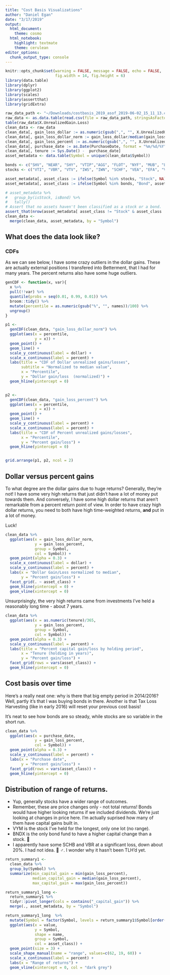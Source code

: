 ```yaml
---
title: "Cost Basis Visualizations"
author: "Daniel Egan"
date: "3/17/2019"
output:
  html_document: 
    theme: cosmo
  html_notebook:
    highlight: textmate
    theme: cerulean
editor_options:
  chunk_output_type: console
---
```


```r
knitr::opts_chunk$set(warning = FALSE, message = FALSE, echo = FALSE, 
                      fig.width = 14, fig.height = 6)
library(data.table)
library(dplyr)
library(ggplot2)
library(scales)
library(assertthat)
library(gridExtra)

raw_data_path <- "~/Downloads/costbasis_2019_asof_2019-06-02_15_11_13.csv"
raw_data <- as.data.table(read.csv(file = raw_data_path, stringsAsFactors = FALSE))
table(raw_data$X.UnrealizedGain.Loss)
clean_data <- raw_data
clean_data[, gain_loss_dollar := as.numeric(gsub(",", "", X.UnrealizedGain.Loss))]
clean_data[, gain_loss_dollar_norm := gain_loss_dollar/median(gain_loss_dollar)]
clean_data[, gain_loss_percent := as.numeric(gsub(",", "", X.UnrealizedGain.Loss.1))/100]
clean_data[, purchase_date := as.Date(PurchaseDate, format = "%m/%d/%Y")]
clean_data[, tenure := Sys.Date() -  purchase_date]
asset_metadata <- data.table(Symbol = unique(clean_data$Symbol))

bonds <- c("SHV", "NEAR", "SHY", "VTIP","AGG", "FLOT", "NYF", "MUB", "LQD", "BNDX", "EMB", "EMHY", "HYG", "VWOB", "IEI", "VCIT", "MBB")
stocks <- c("VTI", "VBR", "VTV", "IWS", "IWN", "SCHF", "VEA", "EFA", "VWO", "EEM", "VYM", "SCHC", "SCHV", "SCHB", "VOE", "IEMG", "IVE")

asset_metadata[, asset_class := ifelse(Symbol %in% stocks, "Stock", NA)]
asset_metadata[, asset_class := ifelse(Symbol %in% bonds, "Bond", asset_class)]

# asset_metadata %>% 
#   group_by(isStock, isBond) %>%
#   tally()
# Assert that no assets haven't been classified as a stock or a bond.
assert_that(nrow(asset_metadata[ asset_class != "Stock" & asset_class != "Bond",]) ==0)
clean_data <- 
  merge(clean_data, asset_metadata, by = "Symbol")

```


## What does the data look like? {.tabset}

### CDFs
As we can see below, I have some crazy outliers in the dollar gains. These are actually external positions I transfered into Betterment, that I had for many years. 
The percent returns also have some huge outliers. 
```r
genCDF <- function(x, var){
  x %>% 
  pull(!!var) %>%
  quantile(probs = seq(0.01, 0.99, 0.01)) %>%
  broom::tidy() %>%
  mutate(percentile = as.numeric(gsub("%", "", names))/100) %>%
  ungroup()
}

p1 <- 
  genCDF(clean_data, "gain_loss_dollar_norm") %>%
  ggplot(aes(x = percentile, 
             y = x)) + 
  geom_point() + 
  geom_line() + 
  scale_y_continuous(label = dollar) + 
  scale_x_continuous(label = percent) + 
  labs(title = "CDF of Dollar unrealized gains/losses", 
       subtitle = "Normalized to median value",
       x = "Percentile", 
       y = "Dollar gain/loss  (normalized)") + 
  geom_hline(yintercept = 0)


p2 <- 
  genCDF(clean_data, "gain_loss_percent") %>%
  ggplot(aes(x = percentile, 
             y = x)) + 
  geom_point() + 
  geom_line() + 
  scale_y_continuous(label = percent) + 
  scale_x_continuous(label = percent) + 
  labs(title = "CDF of Percent unrealized gains/losses", 
       x = "Percentile", 
       y = "Percent gain/loss") + 
  geom_hline(yintercept = 0)


grid.arrange(p1, p2, ncol = 2)
```

## Dollar versus percent gains
To what degree are the dollar gains due to huge returns? Generally, they're not! I have some very high returns that just didn't have a lot of money put towards them. And conversely, I have some high dollar returns that aren't remarkable from a percent return point of view. In order to have crazy high dollar returns, you need to both have high time-weighted returns, **and** put in a lot of money. 

Luck! 

```r
clean_data %>% 
  ggplot(aes(x = gain_loss_dollar_norm, 
             y = gain_loss_percent, 
             group = Symbol, 
             col = Symbol)) + 
  geom_point(alpha = 0.3) + 
  scale_x_continuous(label = dollar) + 
  scale_y_continuous(label = percent) + 
  labs(x = "Dollar Gain/Loss normalized to median", 
       y = "Percent gain/loss") + 
  facet_grid(. ~ asset_class) + 
  geom_hline(yintercept = 0) + 
  geom_vline(xintercept = 0) 
```
  
Unsurprisingly, the very high returns came from investments I've held a reasonably long time - about 7 years. 

```r
clean_data %>% 
  ggplot(aes(x = as.numeric(tenure)/365, 
             y = gain_loss_percent, 
             group = Symbol, 
             col = Symbol)) + 
  geom_point(alpha = 0.3) + 
  scale_y_continuous(label = percent) + 
  labs(title = "Percent capital gain/loss by holding period",
       x = "Tenure (holding in years)", 
       y = "Percent gain/loss") + 
  facet_grid(rows = vars(asset_class)) + 
  geom_hline(yintercept = 0) 
```

## Cost basis over time
Here's a really neat one: why is there that big empty period in 2014/2016? Well, partly it's that I was buying bonds in there. Another is that Tax Loss Harvesting (like in early 2016) will reset your previous cost basis! 

It's neat to see how bonds are so steady, while stocks are so variable in the short run. 
```r
clean_data %>% 
  ggplot(aes(x = purchase_date, 
             y = gain_loss_percent, 
             col = Symbol)) + 
  geom_point(alpha = 0.3) + 
  scale_y_continuous(label = percent) + 
  labs(x = "Purchase date", 
       y = "Percent gain/loss") + 
  facet_grid(rows = vars(asset_class)) + 
  geom_hline(yintercept = 0) 
```

## Distribution of range of returns. 
- Yup, generally stocks have a wider range of outcomes. 
- Remember, these are price changes only - not total returns! Bonds would have higher looking returns if we included dividends. We're just looking at changes in price here. I'm actually suprised how many of them have capital gains built in. 
- VYM is the stock I've held for the longest, only one lot (no range). 
- BNDX is the only bond fund to have a higher capital change than a stock. 🤔
- I apparently have some SCHB and VBR at a significant loss, down about 20%. I had not idea. 🤷
♂. I wonder why it hasn't been TLH'd yet. 
```r
return_summary1 <- 
  clean_data %>% 
  group_by(Symbol) %>%
  summarize(min_capital_gain = min(gain_loss_percent), 
            median_capital_gain = median(gain_loss_percent),
            max_capital_gain = max(gain_loss_percent))

return_summary1_long <- 
  return_summary1 %>%
  tidyr::pivot_longer(cols = contains("_capital_gain")) %>%
  merge(., asset_metadata, by = "Symbol")

return_summary1_long  %>%
  mutate(Symbol = factor(Symbol, levels = return_summary1$Symbol[order(return_summary1$max_capital_gain)])) %>%
  ggplot(aes(x = value, 
             y = Symbol, 
             shape = name,
             group = Symbol, 
             col = asset_class)) + 
  geom_point(size = 3) + 
  scale_shape_manual(name = "range", values=c(62, 19, 60)) + 
  scale_x_continuous(label = percent) + 
  labs(x = "Range of returns") + 
  geom_vline(xintercept = 0, col = "dark grey") 
```
